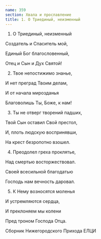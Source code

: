 ```yaml
---
name: 359
section: Хвала и прославление
title: 1. О Триединый, неизменный
---
```

1. О Триединый, неизменный

Создатель и Спаситель мой,

Единый Бог благословенный,

Отец и Сын и Дух Святой!


2. Твое непостижимо знанье,

И нет преград Твоим делам,

И от начала мирозданья

Благоволишь Ты, Боже, к нам!


3. Ты не отверг творений падших,

Твой Сын оставил Свой престол,

И, плоть людскую воспринявши,

На крест безропотно взошел.


4. Преодолел греха проклятье,

Над смертью восторжествовал.

Своей всесильной благодатью

Господь нам вечность даровал.


5. К Нему возносятся моленья

И устремляются сердца,

И преклоняем мы колени

Пред троном Господа Отца.


Сборник Нижегородского Прихода ЕЛЦИ